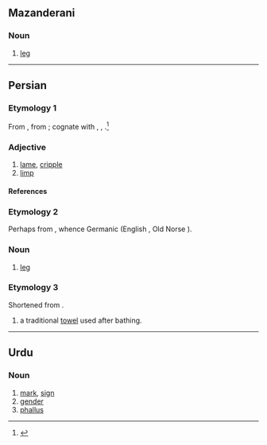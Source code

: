 ==Mazanderani==

===Noun===
{{head|mzn|noun|tr=ling}}

# [[leg]]

----

==Persian==

===Etymology 1===
From {{inh|fa|ira-pro|*langa-}}, from {{inh|fa|iir-pro|*lang-||t=lame}}; cognate with {{cog|ckb|tr=lang}}, {{cog|ps|tr=lang}}, {{cog|sa|लङ्ग|tr=laṅga|t=lame}}.<ref>{{R:ira:ESIJa|vol=V|pages=63—64}}</ref>

===Adjective===
{{fa-adj|tr=lang}}

# [[lame]], [[cripple]]
# [[limp]]

====References====
<references/>

===Etymology 2===
Perhaps from {{der|fa|ine-pro|[[*(ǝ)lak-]], [[*lēk-]]}}, whence Germanic {{m|gem-pro|*lagjaz||leg}} (English {{m|en|leg}}, Old Norse {{m|non|leggr}}).

===Noun===
{{fa-noun|tr=leng}}

# [[leg]]

===Etymology 3===
Shortened from {{m|fa|لنگوته|tr=longute}}.

{{fa-noun|tr=long}}

# a traditional [[towel]] used after bathing.

----

==Urdu==

===Noun===
{{ur-noun|tr=liṅg|g=m|hi=लिंङ्ग|hi2=लिंग}}

# [[mark]], [[sign]]
# [[gender]]
# [[phallus]]